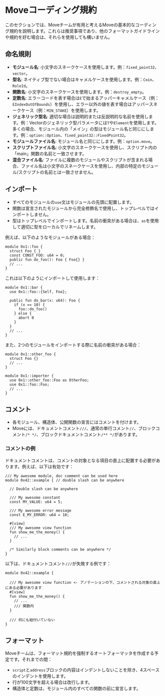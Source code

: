 # Moveコーディング規約

このセクションでは、Moveチームが有用と考えるMoveの基本的なコーディング規約を説明します。これらは推奨事項であり、他のフォーマットガイドラインや規約を好む場合は、それらを使用しても構いません。

## 命名規則

- **モジュール名**: 小文字のスネークケースを使用します。例：`fixed_point32`、`vector`。
- **型名**: ネイティブ型でない場合はキャメルケースを使用します。例：`Coin`、`RoleId`。
- **関数名**: 小文字のスネークケースを使用します。例：`destroy_empty`。
- **定数名**: エラーコードを表す場合は`E`で始まるアッパーキャメルケース（例：`EIndexOutOfBounds`）を使用し、エラー以外の値を表す場合はアッパースネークケース（例：`MIN_STAKE`）を使用します。
- **ジェネリック型名**: 適切な場合は説明的または反説明的な名前を使用します。例：Vectorのジェネリック型パラメータには`T`や`Element`を使用します。多くの場合、モジュール内の「メイン」の型はモジュール名と同じにします。例：`option::Option`、`fixed_point32::FixedPoint32`。
- **モジュールファイル名**: モジュール名と同じにします。例：`option.move`。
- **スクリプトファイル名**: 小文字のスネークケースを使用し、スクリプト内の「main」関数の名前と一致させます。
- **混合ファイル名**: ファイルに複数のモジュールやスクリプトが含まれる場合、ファイル名は小文字のスネークケースを使用し、内部の特定のモジュール/スクリプトの名前とは一致させません。

## インポート

- すべてのモジュールの`use`文はモジュールの先頭に配置します。
- 関数は宣言されたモジュールから完全修飾名で使用し、トップレベルではインポートしません。
- 型はトップレベルでインポートします。名前の衝突がある場合は、`as`を使用して適切に型をローカルでリネームします。

例えば、以下のようなモジュールがある場合：

```move
module 0x1::foo {
  struct Foo { }
  const CONST_FOO: u64 = 0;
  public fun do_foo(): Foo { Foo{} }
  // ...
}
```

これは以下のようにインポートして使用します：

```move
module 0x1::bar {
  use 0x1::foo::{Self, Foo};

  public fun do_bar(x: u64): Foo {
    if (x == 10) {
      foo::do_foo()
    } else {
      abort 0
    }
  }
  // ...
}
```

また、2つのモジュールをインポートする際に名前の衝突がある場合：

```move
module 0x1::other_foo {
  struct Foo {}
  // ...
}

module 0x1::importer {
  use 0x1::other_foo::Foo as OtherFoo;
  use 0x1::foo::Foo;
  // ...
}
```

## コメント

- 各モジュール、構造体、公開関数の宣言にはコメントを付けます。
- Moveには、ドキュメントコメント`///`、通常の単行コメント`//`、ブロックコメント`/* */`、ブロックドキュメントコメント`/** */`があります。

### コメントの例

ドキュメントコメントは、コメントの対象となる項目の直上に配置する必要があります。例えば、以下は有効です：

```move
/// My awesome module, doc comment can be used here
module 0x42::example { // double slash can be anywhere

  // Double slash can be anywhere

  /// My awesome constant
  const MY_VALUE: u64 = 5;

  /// My awesome error message
  const E_MY_ERROR: u64 = 10;

  #[view]
  /// My awesome view function
  fun show_me_the_money() {
    // ...
  }

  /* Similarly block comments can be anywhere */
}
```

以下は、ドキュメントコメント`///`が失敗する例です：

```move
module 0x42::example {

  /// My awesome view function <- アノテーションの下、コメントされる対象の直上にある必要があります
  #[view]
  fun show_me_the_money() {
    // ...
    /// 関数内
  }

  /// 何にも紐付いていない
}
```

## フォーマット

Moveチームは、フォーマット規約を強制するオートフォーマッタを作成する予定です。それまでの間：

- `script`と`address`ブロックの内容はインデントしないことを除き、4スペースのインデントを使用します。
- 行が100文字を超える場合は改行します。
- 構造体と定数は、モジュール内のすべての関数の前に宣言します。
